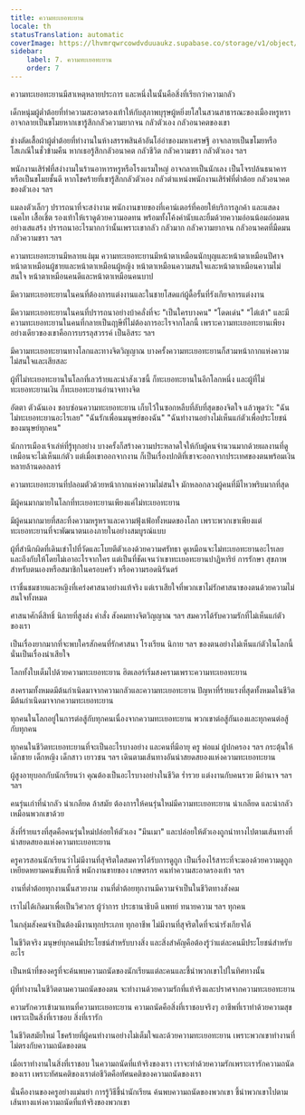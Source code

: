 ```yaml
---
title: ความทะเยอทะยาน
locale: th
statusTranslation: automatic
coverImage: https://lhvmrqwrcowdvduuaukz.supabase.co/storage/v1/object/public/strapi-uploads/small_cover-educacion-fundamental.webp-2d51a7828a2b1309555be27f7e2a61a0.webp
sidebar:
    label: 7. ความทะเยอทะยาน
    order: 7
---
```

ความทะเยอทะยานมีสาเหตุหลายประการ และหนึ่งในนั้นคือสิ่งที่เรียกว่าความกลัว

เด็กหนุ่มผู้ต่ำต้อยที่ทำความสะอาดรองเท้าให้กับสุภาพบุรุษผู้หยิ่งยโสในสวนสาธารณะของเมืองหรูหรา อาจกลายเป็นขโมยหากเขารู้สึกกลัวความยากจน กลัวตัวเอง กลัวอนาคตของเขา

ช่างตัดเสื้อผ้าผู้ต่ำต้อยที่ทำงานในห้างสรรพสินค้าอันโอ่อ่าของมหาเศรษฐี อาจกลายเป็นขโมยหรือโสเภณีในชั่วข้ามคืน หากเธอรู้สึกกลัวอนาคต กลัวชีวิต กลัวความชรา กลัวตัวเอง ฯลฯ

พนักงานเสิร์ฟที่สง่างามในร้านอาหารหรูหรือโรงแรมใหญ่ อาจกลายเป็นนักเลง เป็นโจรปล้นธนาคาร หรือเป็นขโมยชั้นดี หากโชคร้ายที่เขารู้สึกกลัวตัวเอง กลัวตำแหน่งพนักงานเสิร์ฟที่ต่ำต้อย กลัวอนาคตของตัวเอง ฯลฯ

แมลงตัวเล็กๆ ปรารถนาที่จะสง่างาม พนักงานขายของที่เคาน์เตอร์ที่คอยให้บริการลูกค้า และแสดงเนคไท เสื้อเชิ้ต รองเท้าให้เราดูด้วยความอดทน พร้อมทั้งโค้งคำนับและยิ้มด้วยความอ่อนน้อมถ่อมตนอย่างเสแสร้ง ปรารถนาอะไรมากกว่านั้นเพราะเขากลัว กลัวมาก กลัวความยากจน กลัวอนาคตที่มืดมน กลัวความชรา ฯลฯ

ความทะเยอทะยานมีหลายแง่มุม ความทะเยอทะยานมีหน้าตาเหมือนนักบุญและหน้าตาเหมือนปีศาจ หน้าตาเหมือนผู้ชายและหน้าตาเหมือนผู้หญิง หน้าตาเหมือนความสนใจและหน้าตาเหมือนความไม่สนใจ หน้าตาเหมือนคนดีและหน้าตาเหมือนคนบาป

มีความทะเยอทะยานในคนที่ต้องการแต่งงานและในชายโสดแก่ผู้ดื้อรั้นที่รังเกียจการแต่งงาน

มีความทะเยอทะยานในคนที่ปรารถนาอย่างบ้าคลั่งที่จะ "เป็นใครบางคน" "โดดเด่น" "ไต่เต้า" และมีความทะเยอทะยานในคนที่กลายเป็นฤาษีที่ไม่ต้องการอะไรจากโลกนี้ เพราะความทะเยอทะยานเพียงอย่างเดียวของเขาคือการบรรลุสวรรค์ เป็นอิสระ ฯลฯ

มีความทะเยอทะยานทางโลกและทางจิตวิญญาณ บางครั้งความทะเยอทะยานก็สวมหน้ากากแห่งความไม่สนใจและเสียสละ

ผู้ที่ไม่ทะเยอทะยานในโลกที่เลวร้ายและน่าสังเวชนี้ ก็ทะเยอทะยานในอีกโลกหนึ่ง และผู้ที่ไม่ทะเยอทะยานเงิน ก็ทะเยอทะยานอำนาจทางจิต

อัตตา ตัวฉันเอง ชอบซ่อนความทะเยอทะยาน เก็บไว้ในซอกหลืบที่ลับที่สุดของจิตใจ แล้วพูดว่า: "ฉันไม่ทะเยอทะยานอะไรเลย" "ฉันรักเพื่อนมนุษย์ของฉัน" "ฉันทำงานอย่างไม่เห็นแก่ตัวเพื่อประโยชน์ของมนุษย์ทุกคน"

นักการเมืองเจ้าเล่ห์ที่รู้ทุกอย่าง บางครั้งก็สร้างความประหลาดใจให้กับผู้คนจำนวนมากด้วยผลงานที่ดูเหมือนจะไม่เห็นแก่ตัว แต่เมื่อเขาออกจากงาน ก็เป็นเรื่องปกติที่เขาจะออกจากประเทศของตนพร้อมเงินหลายล้านดอลลาร์

ความทะเยอทะยานที่ปลอมตัวด้วยหน้ากากแห่งความไม่สนใจ มักหลอกลวงผู้คนที่มีไหวพริบมากที่สุด

มีผู้คนมากมายในโลกที่ทะเยอทะยานเพียงแค่ไม่ทะเยอทะยาน

มีผู้คนมากมายที่สละทิ้งความหรูหราและความฟุ้งเฟ้อทั้งหมดของโลก เพราะพวกเขาเพียงแต่ทะเยอทะยานที่จะพัฒนาตนเองภายในอย่างสมบูรณ์แบบ

ผู้ที่สำนึกผิดที่เดินเข่าไปที่วัดและโบยตีตัวเองด้วยความศรัทธา ดูเหมือนจะไม่ทะเยอทะยานอะไรเลย และถึงกับให้โดยไม่เอาอะไรจากใคร แต่เป็นที่ชัดเจนว่าเขาทะเยอทะยานปาฏิหาริย์ การรักษา สุขภาพสำหรับตนเองหรือสมาชิกในครอบครัว หรือความรอดนิรันดร์

เราชื่นชมชายและหญิงที่เคร่งศาสนาอย่างแท้จริง แต่เราเสียใจที่พวกเขาไม่รักศาสนาของตนด้วยความไม่สนใจทั้งหมด

ศาสนาศักดิ์สิทธิ์ นิกายที่สูงส่ง คำสั่ง สังคมทางจิตวิญญาณ ฯลฯ สมควรได้รับความรักที่ไม่เห็นแก่ตัวของเรา

เป็นเรื่องยากมากที่จะพบใครสักคนที่รักศาสนา โรงเรียน นิกาย ฯลฯ ของตนอย่างไม่เห็นแก่ตัวในโลกนี้ นั่นเป็นเรื่องน่าเสียใจ

โลกทั้งใบเต็มไปด้วยความทะเยอทะยาน ฮิตเลอร์เริ่มสงครามเพราะความทะเยอทะยาน

สงครามทั้งหมดมีต้นกำเนิดมาจากความกลัวและความทะเยอทะยาน ปัญหาที่ร้ายแรงที่สุดทั้งหมดในชีวิตมีต้นกำเนิดมาจากความทะเยอทะยาน

ทุกคนในโลกอยู่ในการต่อสู้กับทุกคนเนื่องจากความทะเยอทะยาน พวกเขาต่อสู้กันเองและทุกคนต่อสู้กับทุกคน

ทุกคนในชีวิตทะเยอทะยานที่จะเป็นอะไรบางอย่าง และคนที่มีอายุ ครู พ่อแม่ ผู้ปกครอง ฯลฯ กระตุ้นให้เด็กชาย เด็กหญิง เด็กสาว เยาวชน ฯลฯ เดินตามเส้นทางอันน่าสยดสยองแห่งความทะเยอทะยาน

ผู้สูงอายุบอกกับนักเรียนว่า คุณต้องเป็นอะไรบางอย่างในชีวิต ร่ำรวย แต่งงานกับคนรวย มีอำนาจ ฯลฯ ฯลฯ

คนรุ่นเก่าที่น่ากลัว น่าเกลียด ล้าสมัย ต้องการให้คนรุ่นใหม่มีความทะเยอทะยาน น่าเกลียด และน่ากลัวเหมือนพวกเขาด้วย

สิ่งที่ร้ายแรงที่สุดคือคนรุ่นใหม่ปล่อยให้ตัวเอง "มึนเมา" และปล่อยให้ตัวเองถูกนำทางไปตามเส้นทางที่น่าสยดสยองแห่งความทะเยอทะยาน

ครูควรสอนนักเรียนว่าไม่มีงานที่สุจริตใดสมควรได้รับการดูถูก เป็นเรื่องไร้สาระที่จะมองด้วยความดูถูกเหยียดหยามคนขับแท็กซี่ พนักงานขายของ เกษตรกร คนทำความสะอาดรองเท้า ฯลฯ

งานที่ต่ำต้อยทุกงานนั้นสวยงาม งานที่ต่ำต้อยทุกงานมีความจำเป็นในชีวิตทางสังคม

เราไม่ได้เกิดมาเพื่อเป็นวิศวกร ผู้ว่าการ ประธานาธิบดี แพทย์ ทนายความ ฯลฯ ทุกคน

ในกลุ่มสังคมจำเป็นต้องมีงานทุกประเภท ทุกอาชีพ ไม่มีงานที่สุจริตใดที่จะน่ารังเกียจได้

ในชีวิตจริง มนุษย์ทุกคนมีประโยชน์สำหรับบางสิ่ง และสิ่งสำคัญคือต้องรู้ว่าแต่ละคนมีประโยชน์สำหรับอะไร

เป็นหน้าที่ของครูที่จะค้นพบความถนัดของนักเรียนแต่ละคนและชี้นำพวกเขาไปในทิศทางนั้น

ผู้ที่ทำงานในชีวิตตามความถนัดของตน จะทำงานด้วยความรักที่แท้จริงและปราศจากความทะเยอทะยาน

ความรักควรเข้ามาแทนที่ความทะเยอทะยาน ความถนัดคือสิ่งที่เราชอบจริงๆ อาชีพที่เราทำด้วยความสุขเพราะเป็นสิ่งที่เราชอบ สิ่งที่เรารัก

ในชีวิตสมัยใหม่ โชคร้ายที่ผู้คนทำงานอย่างไม่เต็มใจและด้วยความทะเยอทะยาน เพราะพวกเขาทำงานที่ไม่ตรงกับความถนัดของตน

เมื่อเราทำงานในสิ่งที่เราชอบ ในความถนัดที่แท้จริงของเรา เราจะทำด้วยความรักเพราะเรารักความถนัดของเรา เพราะทัศนคติของเราต่อชีวิตคือทัศนคติของความถนัดของเรา

นั่นคืองานของครูอย่างแม่นยำ การรู้วิธีชี้นำนักเรียน ค้นพบความถนัดของพวกเขา ชี้นำพวกเขาไปตามเส้นทางแห่งความถนัดที่แท้จริงของพวกเขา


